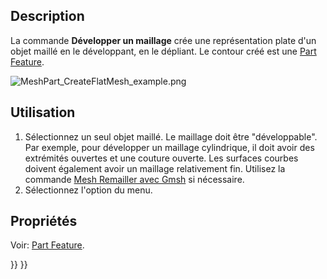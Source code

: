 <languages/>

{{Docnav/fr
|[[Mesh_SplitComponents/fr|Éclater en composants]]
|[[MeshPart_CreateFlatFace/fr|Développer une face]]
|[[Mesh_Workbench/fr|Atelier Mesh]]
|IconL=Mesh_SplitComponents.svg
|IconR=MeshPart_CreateFlatFace.svg
|IconC=Workbench_Mesh.svg
}}

<div class="mw-translate-fuzzy">
{{GuiCommand/fr
|Name=MeshPart CreateFlatMesh
|Name/fr=Mesh Développer un maillage
|MenuLocation=Maillages → Développer un maillage
|Workbenches=[[Mesh_Workbench/fr|Mesh]]
|Version=0.19
|SeeAlso=[[MeshPart_CreateFlatFace/fr|Mesh Développer une face]]
}}
</div>

==Description==

La commande '''Développer un maillage''' crée une représentation plate d'un objet maillé en le développant, en le dépliant. Le contour créé est une [[Part_Feature/fr|Part Feature]].

[[Image:MeshPart_CreateFlatMesh_example.png]]
{{Caption|Un objet maillé et en rouge sa représentation aplatie}}

<span id="Usage"></span>
==Utilisation==

<div class="mw-translate-fuzzy">
# Sélectionnez un seul objet maillé. Le maillage doit être "développable". Par exemple, pour développer un maillage cylindrique, il doit avoir des extrémités ouvertes et une couture ouverte. Les surfaces courbes doivent également avoir un maillage relativement fin. Utilisez la commande [[Mesh_RemeshGmsh/fr|Mesh Remailler avec Gmsh]] si nécessaire.
# Sélectionnez l'option {{MenuCommand|Maillages → [[Image:MeshPart_CreateFlatMesh.svg|16px]] Développer un maillage}} du menu.
</div>

<span id="Properties"></span>
==Propriétés==

Voir: [[Part_Feature/fr|Part Feature]].


{{Docnav/fr
|[[Mesh_SplitComponents/fr|Éclater en composants]]
|[[MeshPart_CreateFlatFace/fr|Développer une face]]
|[[Mesh_Workbench/fr|Atelier Mesh]]
|IconL=Mesh_SplitComponents.svg
|IconR=MeshPart_CreateFlatFace.svg
|IconC=Workbench_Mesh.svg
}}

{{Mesh Tools navi{{#translation:}}}}
{{Userdocnavi{{#translation:}}}}